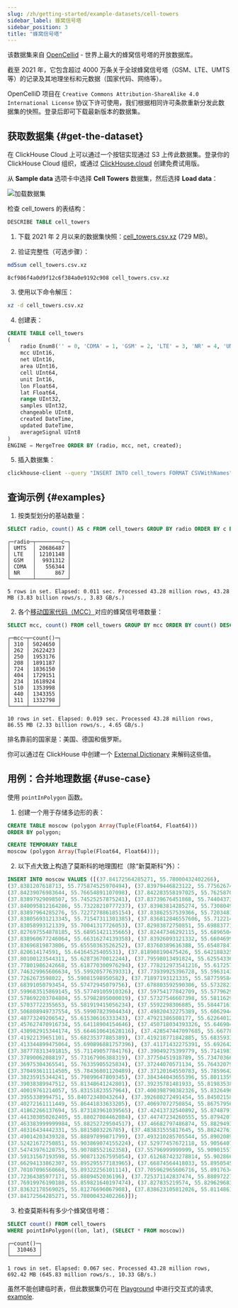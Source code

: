 ```yaml
---
slug: /zh/getting-started/example-datasets/cell-towers
sidebar_label: 蜂窝信号塔
sidebar_position: 3
title: "蜂窝信号塔"
---
```



该数据集来自 [OpenCellid](https://www.opencellid.org/) - 世界上最大的蜂窝信号塔的开放数据库。

截至 2021 年，它包含超过 4000 万条关于全球蜂窝信号塔（GSM、LTE、UMTS 等）的记录及其地理坐标和元数据（国家代码、网络等）。

OpenCelliD 项目在 `Creative Commons Attribution-ShareAlike 4.0 International License` 协议下许可使用，我们根据相同许可条款重新分发此数据集的快照。登录后即可下载最新版本的数据集。


## 获取数据集 {#get-the-dataset}

<Tabs groupId="deployMethod">
<TabItem value="serverless" label="ClickHouse Cloud" default>

在 ClickHouse Cloud 上可以通过一个按钮实现通过 S3 上传此数据集。登录你的 ClickHouse Cloud 组织，或通过 [ClickHouse.cloud](https://clickhouse.cloud) 创建免费试用版。<ActionsMenu menu="Load Data" />

从 **Sample data** 选项卡中选择 **Cell Towers** 数据集，然后选择 **Load data**：

![加载数据集](@site/docs/en/_snippets/images/cloud-load-data-sample.png)

检查 cell_towers 的表结构：

```sql 
DESCRIBE TABLE cell_towers 
```

<SQLConsoleDetail />

</TabItem>
<TabItem value="selfmanaged" label="Self-managed">

1. 下载 2021 年 2 月以来的数据集快照：[cell_towers.csv.xz](https://datasets.clickhouse.com/cell_towers.csv.xz) (729 MB)。

2. 验证完整性（可选步骤）：

```bash 
md5sum cell_towers.csv.xz 
```

```response 
8cf986f4a0d9f12c6f384a0e9192c908 cell_towers.csv.xz 
```

3. 使用以下命令解压：

```bash 
xz -d cell_towers.csv.xz 
```

4. 创建表：

```sql
CREATE TABLE cell_towers
(
    radio Enum8('' = 0, 'CDMA' = 1, 'GSM' = 2, 'LTE' = 3, 'NR' = 4, 'UMTS' = 5),
    mcc UInt16,
    net UInt16,
    area UInt16,
    cell UInt64,
    unit Int16,
    lon Float64,
    lat Float64,
    range UInt32,
    samples UInt32,
    changeable UInt8,
    created DateTime,
    updated DateTime,
    averageSignal UInt8
)
ENGINE = MergeTree ORDER BY (radio, mcc, net, created);
```

5. 插入数据集：

```bash 
clickhouse-client --query "INSERT INTO cell_towers FORMAT CSVWithNames" < cell_towers.csv 
```

</TabItem>
</Tabs>

## 查询示例 {#examples}

1. 按类型划分的基站数量：

```sql
SELECT radio, count() AS c FROM cell_towers GROUP BY radio ORDER BY c DESC
```
```response
┌─radio─┬────────c─┐
│ UMTS  │ 20686487 │
│ LTE   │ 12101148 │
│ GSM   │  9931312 │
│ CDMA  │   556344 │
│ NR    │      867 │
└───────┴──────────┘

5 rows in set. Elapsed: 0.011 sec. Processed 43.28 million rows, 43.28 MB (3.83 billion rows/s., 3.83 GB/s.)
```

2. 各个[移动国家代码（MCC）](https://en.wikipedia.org/wiki/Mobile_country_code)对应的蜂窝信号塔数量：

```sql
SELECT mcc, count() FROM cell_towers GROUP BY mcc ORDER BY count() DESC LIMIT 10
```
```response
┌─mcc─┬─count()─┐
│ 310 │ 5024650 │
│ 262 │ 2622423 │
│ 250 │ 1953176 │
│ 208 │ 1891187 │
│ 724 │ 1836150 │
│ 404 │ 1729151 │
│ 234 │ 1618924 │
│ 510 │ 1353998 │
│ 440 │ 1343355 │
│ 311 │ 1332798 │
└─────┴─────────┘

10 rows in set. Elapsed: 0.019 sec. Processed 43.28 million rows, 86.55 MB (2.33 billion rows/s., 4.65 GB/s.)
```

排名靠前的国家是：美国、德国和俄罗斯。

你可以通过在 ClickHouse 中创建一个 [External Dictionary](../../sql-reference/dictionaries/external-dictionaries/external-dicts.md) 来解码这些值。

## 用例：合并地理数据 {#use-case}

使用 `pointInPolygon` 函数。

1. 创建一个用于存储多边形的表：

<Tabs groupId="deployMethod">
<TabItem value="serverless" label="ClickHouse Cloud" default>

```sql
CREATE TABLE moscow (polygon Array(Tuple(Float64, Float64)))
ORDER BY polygon;
```

</TabItem>
<TabItem value="selfmanaged" label="Self-managed">

```sql
CREATE TEMPORARY TABLE
moscow (polygon Array(Tuple(Float64, Float64)));
```

</TabItem>
</Tabs>

2. 以下点大致上构造了莫斯科的地理围栏（除“新莫斯科”外）：

```sql
INSERT INTO moscow VALUES ([(37.84172564285271, 55.78000432402266),
(37.8381207618713, 55.775874525970494), (37.83979446823122, 55.775626746008065), (37.84243326983639, 55.77446586811748), (37.84262672750849, 55.771974101091104), (37.84153238623039, 55.77114545193181), (37.841124690460184, 55.76722010265554),
(37.84239076983644, 55.76654891107098), (37.842283558197025, 55.76258709833121), (37.8421759312134, 55.758073999993734), (37.84198330422974, 55.75381499999371), (37.8416827275085, 55.749277102484484), (37.84157576190186, 55.74794544108413),
(37.83897929098507, 55.74525257875241), (37.83739676451868, 55.74404373042019), (37.838732481460525, 55.74298009816793), (37.841183997352545, 55.743060321833575), (37.84097476190185, 55.73938799999373), (37.84048155819702, 55.73570799999372),
(37.840095812164286, 55.73228210777237), (37.83983814285274, 55.73080491981639), (37.83846476321406, 55.729799917464675), (37.83835745269769, 55.72919751082619), (37.838636380279524, 55.72859509486539), (37.8395161005249, 55.727705075632784),
(37.83897964285276, 55.722727886185154), (37.83862557539366, 55.72034817326636), (37.83559735744853, 55.71944437307499), (37.835370708803126, 55.71831419154461), (37.83738169402022, 55.71765218986692), (37.83823396494291, 55.71691750159089),
(37.838056931213345, 55.71547311301385), (37.836812846557606, 55.71221445615604), (37.83522525396725, 55.709331054395555), (37.83269301586908, 55.70953687463627), (37.829667367706236, 55.70903403789297), (37.83311126588435, 55.70552351822608),
(37.83058993121339, 55.70041317726053), (37.82983872750851, 55.69883771404813), (37.82934501586913, 55.69718947487017), (37.828926414016685, 55.69504441658371), (37.82876530422971, 55.69287499999378), (37.82894754100031, 55.690759754047335),
(37.827697554878185, 55.68951421135665), (37.82447346292115, 55.68965045405069), (37.83136543914793, 55.68322046195302), (37.833554015869154, 55.67814012759211), (37.83544184655761, 55.67295011628339), (37.837480388885474, 55.6672498719639),
(37.838960677246064, 55.66316274139358), (37.83926093121332, 55.66046999999383), (37.839025050262435, 55.65869897264431), (37.83670784390257, 55.65794084879904), (37.835656529083245, 55.65694309303843), (37.83704060449217, 55.65689306460552),
(37.83696819873806, 55.65550363526252), (37.83760389616388, 55.65487847246661), (37.83687972750851, 55.65356745541324), (37.83515216004943, 55.65155951234079), (37.83312418518067, 55.64979413590619), (37.82801726983639, 55.64640836412121),
(37.820614174591, 55.64164525405531), (37.818908190475426, 55.6421883258084), (37.81717543386075, 55.64112490388471), (37.81690987037274, 55.63916106913107), (37.815099354492155, 55.637925371757085), (37.808769150787356, 55.633798276884455),
(37.80100123544311, 55.62873670012244), (37.79598013491824, 55.62554336109055), (37.78634567724606, 55.62033499605651), (37.78334147619623, 55.618768681480326), (37.77746201055901, 55.619855533402706), (37.77527329626457, 55.61909966711279),
(37.77801986242668, 55.618770300976294), (37.778212973541216, 55.617257701952106), (37.77784818518065, 55.61574504433011), (37.77016867724609, 55.61148576294007), (37.760191219573976, 55.60599579539028), (37.75338926983641, 55.60227892751446),
(37.746329965606634, 55.59920577639331), (37.73939925396728, 55.59631430313617), (37.73273665739439, 55.5935318803559), (37.7299954450912, 55.59350760316188), (37.7268679946899, 55.59469840523759), (37.72626726983634, 55.59229549697373),
(37.7262673598022, 55.59081598950582), (37.71897193121335, 55.5877595845419), (37.70871550793456, 55.58393177431724), (37.700497489410374, 55.580917323756644), (37.69204305026244, 55.57778089778455), (37.68544477378839, 55.57815154690915),
(37.68391050793454, 55.57472945079756), (37.678803592590306, 55.57328235936491), (37.6743402539673, 55.57255251445782), (37.66813862698363, 55.57216388774464), (37.617927457672096, 55.57505691895805), (37.60443099999999, 55.5757737568051),
(37.599683515869145, 55.57749105910326), (37.59754177842709, 55.57796291823627), (37.59625834786988, 55.57906686095235), (37.59501783265684, 55.57746616444403), (37.593090671936025, 55.57671634534502), (37.587018007904, 55.577944600233785),
(37.578692203704804, 55.57982895000019), (37.57327546607398, 55.58116294118248), (37.57385012109279, 55.581550362779), (37.57399562266922, 55.5820107079112), (37.5735356072979, 55.58226289171689), (37.57290393054962, 55.582393529795155),
(37.57037722355653, 55.581919415056234), (37.5592298306885, 55.584471614867844), (37.54189249206543, 55.58867650795186), (37.5297256269836, 55.59158133551745), (37.517837865081766, 55.59443656218868), (37.51200186508174, 55.59635625174229),
(37.506808949737554, 55.59907823904434), (37.49820432275389, 55.6062944994944), (37.494406071441674, 55.60967103463367), (37.494760001358024, 55.61066689753365), (37.49397137107085, 55.61220931698269), (37.49016528606031, 55.613417718449064),
(37.48773249206542, 55.61530616333343), (37.47921386508177, 55.622640129112334), (37.470652153442394, 55.62993723476164), (37.46273446298218, 55.6368075123157), (37.46350692265317, 55.64068225239439), (37.46050283203121, 55.640794546982576),
(37.457627470916734, 55.64118904154646), (37.450718034393326, 55.64690488145138), (37.44239252645875, 55.65397824729769), (37.434587576721185, 55.66053543155961), (37.43582144975277, 55.661693766520735), (37.43576786245721, 55.662755031737014),
(37.430982915344174, 55.664610641628116), (37.428547447097685, 55.66778515273695), (37.42945134592044, 55.668633314343566), (37.42859571562949, 55.66948145750025), (37.4262836402282, 55.670813882451405), (37.418709037048295, 55.6811141674414),
(37.41922139651101, 55.68235377885389), (37.419218771842885, 55.68359335082235), (37.417196501327446, 55.684375235224735), (37.41607020370478, 55.68540557585352), (37.415640857147146, 55.68686637150793), (37.414632153442334, 55.68903015131686),
(37.413344899475064, 55.690896881757396), (37.41171432275391, 55.69264232162232), (37.40948282275393, 55.69455101638112), (37.40703674603271, 55.69638690385348), (37.39607169577025, 55.70451821283731), (37.38952706878662, 55.70942491932811),
(37.387778313491815, 55.71149057784176), (37.39049275399779, 55.71419814298992), (37.385557272491454, 55.7155489617061), (37.38388335714726, 55.71849856042102), (37.378368238098155, 55.7292763261685), (37.37763597123337, 55.730845879211614),
(37.37890062088197, 55.73167906388319), (37.37750451918789, 55.734703664681774), (37.375610832015965, 55.734851959522246), (37.3723813571472, 55.74105626086403), (37.37014935714723, 55.746115620904355), (37.36944173016362, 55.750883999993725),
(37.36975304365541, 55.76335905525834), (37.37244070571134, 55.76432079697595), (37.3724259757175, 55.76636979670426), (37.369922155757884, 55.76735417953104), (37.369892695770275, 55.76823419316575), (37.370214730163575, 55.782312184391266),
(37.370493611114505, 55.78436801120489), (37.37120164550783, 55.78596427165359), (37.37284851456452, 55.7874378183096), (37.37608325135799, 55.7886695054807), (37.3764587460632, 55.78947647305964), (37.37530000265506, 55.79146512926804),
(37.38235915344241, 55.79899647809345), (37.384344043655396, 55.80113596939471), (37.38594269577028, 55.80322699999366), (37.38711208598329, 55.804919036911976), (37.3880239841309, 55.806610999993666), (37.38928977249147, 55.81001864976979),
(37.39038389947512, 55.81348641242801), (37.39235781481933, 55.81983538336746), (37.393709457672124, 55.82417822811877), (37.394685720901464, 55.82792275755836), (37.39557615344238, 55.830447148154136), (37.39844478226658, 55.83167107969975),
(37.40019761214057, 55.83151823557964), (37.400398790382326, 55.83264967594742), (37.39659544313046, 55.83322180909622), (37.39667059524539, 55.83402792148566), (37.39682089947515, 55.83638877400216), (37.39643489154053, 55.83861656112751),
(37.3955338994751, 55.84072348043264), (37.392680272491454, 55.84502158126453), (37.39241188227847, 55.84659117913199), (37.392529730163616, 55.84816071336481), (37.39486835714723, 55.85288092980303), (37.39873052645878, 55.859893456073635),
(37.40272161111449, 55.86441833633205), (37.40697072750854, 55.867579567544375), (37.410007082016016, 55.868369880337), (37.4120992989502, 55.86920843741314), (37.412668021163924, 55.87055369615854), (37.41482461111453, 55.87170587948249),
(37.41862266137694, 55.873183961039565), (37.42413732540892, 55.874879126654704), (37.4312182698669, 55.875614937236705), (37.43111093783558, 55.8762723478417), (37.43332105622856, 55.87706546369396), (37.43385747619623, 55.87790681284802),
(37.441303050262405, 55.88027084462084), (37.44747234260555, 55.87942070143253), (37.44716141796871, 55.88072960917233), (37.44769797085568, 55.88121221323979), (37.45204320500181, 55.882080694420715), (37.45673176190186, 55.882346110794586),
(37.463383999999984, 55.88252729504517), (37.46682797486874, 55.88294937719063), (37.470014457672086, 55.88361266759345), (37.47751410450743, 55.88546991372396), (37.47860317658232, 55.88534929207307), (37.48165826025772, 55.882563306475106),
(37.48316434442331, 55.8815803226785), (37.483831555817645, 55.882427612793315), (37.483182967125686, 55.88372791409729), (37.483092277908824, 55.88495581062434), (37.4855716508179, 55.8875561994203), (37.486440636245746, 55.887827444039566),
(37.49014203439328, 55.88897899871799), (37.493210285705544, 55.890208937135604), (37.497512451065035, 55.891342397444696), (37.49780744510645, 55.89174030252967), (37.49940333499519, 55.89239745507079), (37.50018383334346, 55.89339220941865),
(37.52421672750851, 55.903869074155224), (37.52977457672118, 55.90564076517974), (37.53503220370484, 55.90661661218259), (37.54042858064267, 55.90714113744566), (37.54320461007303, 55.905645048442985), (37.545686966066306, 55.906608607018505),
(37.54743976120755, 55.90788552162358), (37.55796999999999, 55.90901557907218), (37.572711542327866, 55.91059395704873), (37.57942799999998, 55.91073854155573), (37.58502865872187, 55.91009969268444), (37.58739968913264, 55.90794809960554),
(37.59131567193598, 55.908713267595054), (37.612687423278814, 55.902866854295375), (37.62348079629517, 55.90041967242986), (37.635797880950896, 55.898141151686396), (37.649487626983664, 55.89639275532968), (37.65619302513125, 55.89572360207488),
(37.66294133862307, 55.895295577183965), (37.66874564418033, 55.89505457604897), (37.67375601586915, 55.89254677027454), (37.67744661901856, 55.8947775867987), (37.688347, 55.89450045676125), (37.69480554232789, 55.89422926332761),
(37.70107096560668, 55.89322256101114), (37.705962965606716, 55.891763491662616), (37.711885134918205, 55.889110234998974), (37.71682005026245, 55.886577568759876), (37.7199315476074, 55.88458159806678), (37.72234560316464, 55.882281005794134),
(37.72364385977171, 55.8809452036196), (37.725371142837474, 55.8809722706006), (37.727870902099546, 55.88037213862385), (37.73394330422971, 55.877941504088696), (37.745339592590376, 55.87208120378722), (37.75525267724611, 55.86703807949492),
(37.76919976190188, 55.859821640197474), (37.827835219574, 55.82962968399116), (37.83341438888553, 55.82575289922351), (37.83652584655761, 55.82188784027888), (37.83809213491821, 55.81612575504693), (37.83605359521481, 55.81460347077685),
(37.83632178569025, 55.81276696067908), (37.838623105812026, 55.811486181656385), (37.83912198147584, 55.807329380532785), (37.839079078033414, 55.80510270463816), (37.83965844708251, 55.79940712529036), (37.840581150787344, 55.79131399999368),
(37.84172564285271, 55.78000432402266)]);
```

3. 检查莫斯科有多少个蜂窝信号塔：

```sql
SELECT count() FROM cell_towers
WHERE pointInPolygon((lon, lat), (SELECT * FROM moscow))
```
```response
┌─count()─┐
│  310463 │
└─────────┘

1 rows in set. Elapsed: 0.067 sec. Processed 43.28 million rows, 692.42 MB (645.83 million rows/s., 10.33 GB/s.)
```

虽然不能创建临时表，但此数据集仍可在 [Playground](https://play.clickhouse.com/play?user=play) 中进行交互式的请求, [example](https://play.clickhouse.com/play?user=play#U0VMRUNUIG1jYywgY291bnQoKSBGUk9NIGNlbGxfdG93ZXJzIEdST1VQIEJZIG1jYyBPUkRFUiBCWSBjb3VudCgpIERFU0M=).

